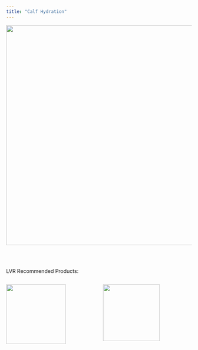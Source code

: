 ```yaml
---
title: "Calf Hydration"
---
```


![](images/CalfHydration.png){width="598"}

<br><br>

LVR Recommended Products:

::::: columns
::: {.column width="50%"}
![](images/Epic.png){fig-align="right" width="162"}
:::

::: {.column width="50%"}
![](images/Replenish.png){fig-align="left" width="154"}
:::
:::::
